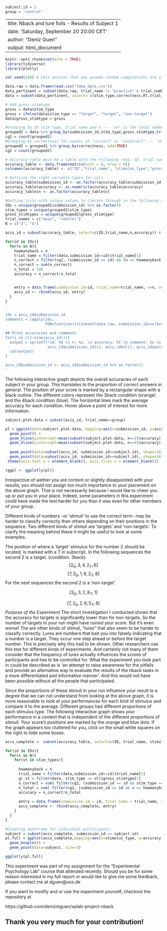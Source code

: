 ```r
subject.id = 1
group = "control"
```


---
title: Nback and lure foils - Results of Subject 1
date: 'Saturday,  September 20 20:00 CET'
author: "Deniz Guen"
output: html_document
---

```r
knitr::opts_chunk$set(echo = TRUE)
library(tidyverse)
library(plotly)
```

```r
set.seed(100) # this ensures that any psuedo-random computations are always the same
```

```r
data.raw = data.frame(read.csv("fake_data.csv"))
data_pertinent = subset(data.raw, trial_name != "practice" & trial_number > n)
data = subset(data_pertinent, select= c(stim_type,correctness,RT,trial_name,n,trial_number,submission_id))

# Add gross stimtype
gross = data$stim_type
gross = ifelse(data$stim_type == "target", "target", "non-target")
data$gross_stimtype = gross
```

```r
#Grouping by ID stim type, trial name and n --- 'nn' is the total number of trials for the specific variable combination of each row
grouped1 = data %>% group_by(submission_id,stim_type,gross_stimtype,trial_name,n)
cg1 = count(grouped1)
#Grouping by correctness for counts of "correct" or "incorrect" --- 'nn' is number of correct trials for the specific variable combination of each row
grouped2 = grouped1 %>% group_by(correctness, add=TRUE)
cg2 = count(grouped2)
```

```r
# Accuracy table must be a table with the following rows: ID, trial_name, n, stimulus_type, gross_stimulus_type and accuracy
accuracy_table <- data.frame(matrix(ncol = 6, nrow = 0))
colnames(accuracy_table) <- c("ID","trial_name", "stimulus_type","gross_stimulus_type","n", "accuracy")

# Defining the right variable types for cols.
accuracy_table$submission_id <- as.factor(accuracy_table$submission_id)
accuracy_table$accuracy <- as.numeric(accuracy_table$accuracy)
accuracy_table$n <- as.factor(accuracy_table$n)

```


```r
#Getting lists with unique values to iterate through in the following cells
IDs = unique(grouped1$submission_id) %>% as.factor()
stim_types = unique(grouped1$stim_type)
gross_stimtypes = unique(grouped1$gross_stimtype)
trial_names = c("main", "control")
N = c("3", "4")
```


```r
accu_id = subset(accuracy_table, select=c(ID,trial_name,n,accuracy)) # seperate n's

for(id in IDs){
  for(n in N){
    howmanyback = n
    trial_name = filter(data,submission_id==id)$trial_name[1]
    n_correct = filter(cg2, (submission_id == id) && (n == howmanyback & correctness == "correct"))$nn
    n_correct = sum(n_correct)
    n_total = 100
    accuracy = n_correct/n_total


    entry = data.frame(submission_id=id, trial_name=trial_name, n=n, accuracy=accuracy)
    accu_id <- rbind(accu_id, entry)
  }
}

'
ids = accu_id$submission_id
comments = lapply(ids, 
                  FUN=function(x){subset(data.raw, submission_id==x)$comments[1] %>% as.character() %>%  return()})

## Print accuracies and comments
for(i in c(1:nrow(accu_id))){
  output = sprintf("id: %d \n n: %s, \n accuracy: %f \n comment: %s \n trial: %s \n",
                   accu_id$submission_id[i], accu_id$n[i], accu_id$accuracy[i], comments[i], accu_id$trial_name[i])
  cat(output) 
}

accu_id$submission_id <- accu_id$submission_id %>% as.factor()
'
```


The following interactive graph depicts the overall accuracies of each subject in your group. This translates to the proportion of correct answers in general. The position of your score is marked by a rectangular shape with a black outline. The different colors represent the 3back condition (orange) and the 4back condition (blue). The horizontal lines mark the average accuracy for each condition. Hover above a point of interest for more information.
```r

subject.plot.data = subset(accu_id, trial_name==group)

pl = ggplot(data=subject.plot.data, mapping=aes(x=submission_id, y=accuracy, color=n))+xlab("Subject")+ggtitle(sprintf("Performance of Subject %s in group '%s' ", subject.id, group))+
  geom_point() +
  geom_hline(yintercept=mean(subset(subject.plot.data, n==3)$accuracy), color="#F8766D", size=1.2)+
  geom_hline(yintercept=mean(subset(subject.plot.data, n==4)$accuracy), color="#00BFC4", size=1.2)+
  
  geom_point(data=subset(accu_id, submission_id==subject.id), shape=18, size = 3, color="black")+
  geom_point(data=subset(accu_id, submission_id==subject.id), shape=18, size = 2) +
 theme(axis.text.x = element_blank(), axis.ticks.x = element_blank())
```


```r
(ggpl <- ggplotly(pl))
```

Irrespective of wether you are content or slightly disappointed with your results, you should not assign too much importance to your placement on the above graph. That is not necessarily because I would like to cheer you up or put you in your place. Indeed, some parameters in this experiment could have made the test harder for you than it was even for other members of your group. 

Different kinds of numbers -or 'stimuli' to use the correct term- may be harder to classify correctly than others depending on their positions in the sequence. Two different kinds of stimuli are 'targets' and 'non-targets'. To clarify the meaning behind these it might be useful to look at some examples.

The position of where a 'target' stimulus for the number $2$ should be located, is marked with a $T$ in subscript. In the following sequences the second $2$ is a target.
(condition: 3back)
$$ [ 2_0,3,4,2_T,6 ]$$
$$ [7,2_0,1,6,2_T,8] $$
For the next sequences the second $2$ is a 'non-target'

$$ [2_0,3,2,8_T,1] $$

$$ [7,2_0,2,6,5_T,8] $$
_Purpose of the Experiment_
The short investigation I conducted shows that the accuracy for targets is significantly lower than for non-targets. So the number of targets in your run might have ruined your score. But it's even worse! The are other kinds of stimuli, "lures" that also seem to be harder to classify correctly. Lures are numbers that bait you into falsely indicating that a number is a target. They occur one step ahead or before the target number. This is precisely why this had to be shown. Other researchers use this test for different kinds of experiments. And certainly not many of them consider that the frequency of lures actually influences the scores of participants and has to be controlled for. What the experiment you took part in could be described as is 'an attempt to raise awareness for the pitfalls and provide an alternative way to evaluate the results of the nback tasks in a more differentiated and informative manner'. And this would not have been possible without all the people that participated. 

Since the proportions of these stimuli in your run influence your result to a degree that we can not understand from looking at the above graph, it is more reasonable to look at your performances for each kind of stimulus and compare it to the average. Different groups had different proportions of each stimulus type. The following interactive graph shows your performance in a context that is independent of the different proportions of stimuli. Your score's positions are marked by the orange and blue dots. If the graph appears too cluttered for you, click on the small white squares on the right to hide some boxes. 

```r
accu_complete <- subset(accuracy_table, select=c(ID, trial_name, stimulus_type, gross_stimulus_type, n, accuracy))

for(id in IDs){
  for(n in N){
    for(st in stim_types){
    
      howmanyback = n
      trial_name = filter(data,submission_id==id)$trial_name[1]
      gr_st = filter(data, stim_type == st)$gross_stimtype[1]
      n_correct = sum( filter(cg2, (submission_id == id && stim_type == st) && (n == howmanyback && correctness == "correct"))$nn )
      n_total = sum( filter(cg2, (submission_id == id && n == howmanyback) && stim_type == st)$nn )
      accuracy = n_correct/n_total
      
      entry = data.frame(submission_id = id, trial_name = trial_name, stimulus_type = st, gross_stimulus_type = gr_st, n = howmanyback, accuracy = accuracy, count = n_total)
      accu_complete <- rbind(accu_complete, entry)
    }
  }
}
```




```r
#Creating dataframe for individual participants.
subject = subset(accu_complete, submission_id == subject.id)
pl.full = ggplot(accu_complete,mapping=aes(x=stimulus_type, y=accuracy, color=n))+ggtitle(sprintf("Accuracies by Stimulus Type and performance of subject %s", subject.id))+
  geom_boxplot() +
  geom_point(data=subject, size=3)

ggplotly(pl.full)
```


This experiment was part of my assignment for the "Experimental Psychology Lab" course that attended recently. Should you be for some reason interested in my full report or would like to give me some feedback, please contact me at dguen@uos.de

If you want to modify and or use the experiment yourself, checkout the repository at

https://github.com/denizmguen/xplab-project-nback

## Thank you very much for your contribution! 


